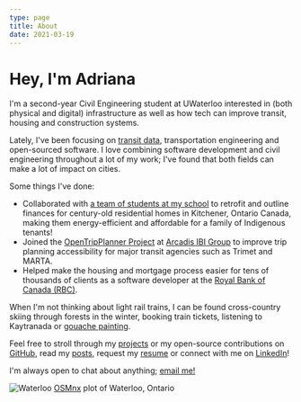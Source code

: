 ```yaml
---
type: page
title: About
date: 2021-03-19
---
```


# Hey, I'm Adriana

I'm a second-year Civil Engineering student at UWaterloo interested in (both physical and digital) infrastructure as well as how tech can improve transit, housing and construction systems.

Lately, I've been focusing on [transit data](posts/gtfs-101), transportation engineering and open-sourced software. I love combining software development and civil engineering throughout a lot of my work; I've found that both fields can make a lot of impact on cities.

Some things I've done:

- Collaborated with [a team of students at my school](https://www.warriorhome.ca/) to retrofit and outline finances for century-old residential homes in Kitchener, Ontario Canada, making them energy-efficient and affordable for a family of Indigenous tenants!
- Joined the [OpenTripPlanner Project](http://www.opentripplanner.org/) at [Arcadis IBI Group](https://www.ibigroup.com/) to improve trip planning accessibility for major transit agencies such as Trimet and MARTA.
- Helped make the housing and mortgage process easier for tens of thousands of clients as a software developer at the [Royal Bank of Canada (RBC)](https://www.rbc.com/about-rbc.html).

When I'm not thinking about light rail trains, I can be found cross-country skiing through forests in the winter, booking train tickets, listening to Kaytranada or [gouache painting](/art).

Feel free to stroll through my [projects](/projects) or my open-source contributions on [GitHub](https://github.com/AdrianaCeric), read my [posts](/posts), request my [resume](mailto:adriana.ceric@gmail.com) or connect with me on [LinkedIn](https://www.linkedin.com/in/adriana-ceric/)!

I'm always open to chat about anything; [email me!](mailto:adriana.ceric@gmail.com)

![Waterloo](images/waterloo2.png)
[OSMnx](https://osmnx.readthedocs.io/en/stable/) plot of Waterloo, Ontario
